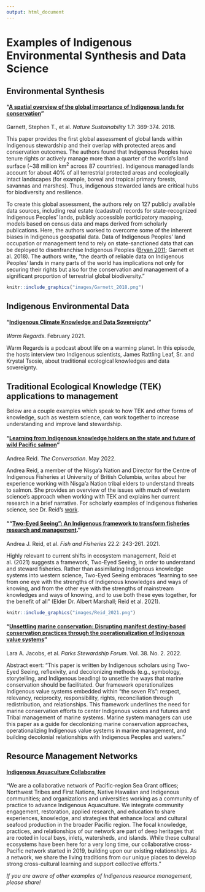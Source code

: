 ```yaml
---
output: html_document
---
```


# Examples of Indigenous Environmental Synthesis and Data Science

## Environmental Synthesis
#### "[A spatial overview of the global importance of Indigenous lands for conservation](https://www.nature.com/articles/s41893-018-0100-6?ss_source=sscampaigns&ss_campaign_id=5c424fe9d20e280001eb02bf&ss_email_id=5c5cf4c39bca21000175c9fd&ss_campaign_name=Introducing+the+Interfaith+Rainforest+Initiative&ss_campaign_sent_date=2019-02-08T03:17:24Z)" {-}
Garnett, Stephen T., et al. *Nature Sustainability* 1.7: 369-374. 2018. 

This paper provides the first global assessment of global lands within Indigenous stewardship and their overlap with protected areas and conservation outcomes. The authors found that Indigenous Peoples have tenure rights or actively manage more than a quarter of the world's land surface (~38 million km^2^ across 87 countries). Indigenous managed lands account for about 40% of all terrestrial protected areas and ecologically intact landscapes (for example, boreal and tropical primary forests, savannas and marshes). Thus, indigenous stewarded lands are critical hubs for biodiversity and resilience. 

To create this global assessment, the authors rely on 127 publicly available data sources, including real estate (cadastral) records for state-recognized Indigenous Peoples’ lands, publicly accessible participatory mapping, models based on census data and maps derived from scholarly publications. Here, the authors worked to overcome some of the inherent biases in Indigenous geospatial data. Data of Indigenous Peoples’ land occupation or management tend to rely on state-sanctioned data that can be deployed to disenfranchise Indigenous Peoples ([Bryan 2011](https://www.sciencedirect.com/science/article/pii/S0016718510001090?via%3Dihub); Garnett et al. 2018). The authors write, "the dearth of reliable data on Indigenous Peoples’ lands in many parts of the world has implications not only for securing their rights but also for the conservation and management of a significant proportion of terrestrial global biodiversity."

```r

knitr::include_graphics("images/Garnett_2018.png")


```


## Indigenous Environmental Data
#### "[Indigenous Climate Knowledge and Data Sovereignty](https://open.spotify.com/episode/4Gdp1RSChCPM0qftRun3DD?si=pcVeYiwwQIWnlKynt4-ADQ)" {-}
*Warm Regards*.  February 2021.

Warm Regards is a podcast about life on a warming planet. In this episode, the hosts interview two Indigenous scientists, James Rattling Leaf, Sr. and Krystal Tsosie, about traditional ecological knowledges and data sovereignty.
 
## Traditional Ecological Knowledge (TEK) applications to management 
Below are a couple examples which speak to how TEK and other forms of knowledge, such as western science, can work together to increase understanding and improve land stewardship.

#### "[Learning from Indigenous knowledge holders on the state and future of wild Pacific salmon](https://theconversation.com/learning-from-indigenous-knowledge-holders-on-the-state-and-future-of-wild-pacific-salmon-182411)" {-}
Andrea Reid. *The Conversation*. May 2022. 

Andrea Reid, a member of the Nisga'a Nation and Director for the Centre of Indigenous Fisheries at University of British Columbia, writes about her experience working with Nisga'a Nation tribal elders to understand threats to salmon. She provides an overview of the issues with much of western science's approach when working with TEK and explains her current research in a brief narrative. For scholarly examples of Indigenous fisheries science, see Dr. Reid's [work](https://scholar.google.com/citations?hl=en&user=WWdYxJgAAAAJ).

#### "“[Two‐Eyed Seeing”: An Indigenous framework to transform fisheries research and management](https://onlinelibrary.wiley.com/doi/full/10.1111/faf.12516)." {-}
Andrea J. Reid, et al. *Fish and Fisheries* 22.2: 243-261. 2021.

Highly relevant to current shifts in ecosystem management, Reid et al. (2021) suggests a framework, Two-Eyed Seeing, in order to understand and steward fisheries. Rather than assimilating Indigenous knowledge systems into western science, Two-Eyed Seeing embraces "learning to see from one eye with the strengths of Indigenous knowledges and ways of knowing, and from the other eye with the strengths of mainstream knowledges and ways of knowing, and to use both these eyes together, for the benefit of all” (Elder Dr. Albert Marshall; Reid et al. 2021).
```r

knitr::include_graphics("images/Reid_2021.png")


```

#### "[Unsettling marine conservation: Disrupting manifest destiny-based conservation practices through the operationalization of Indigenous value systems]((https://escholarship.org/uc/item/3sm1f1vq))" {-}
Lara A. Jacobs, et al. *Parks Stewardship Forum*. Vol. 38. No. 2. 2022. 

Abstract exert: "This paper is written by Indigenous scholars using Two-Eyed Seeing, reflexivity, and decolonizing methods (e.g., symbology, storytelling, and Indigenous beading) to unsettle the ways that marine conservation should be facilitated. Our framework operationalizes Indigenous value systems embedded within “the seven R’s”: respect, relevancy, reciprocity, responsibility, rights, reconciliation through redistribution, and relationships. This framework underlines the need for marine conservation efforts to center Indigenous voices and futures and Tribal management of marine systems. Marine system managers can use this paper as a guide for decolonizing marine conservation approaches, operationalizing Indigenous value systems in marine management, and building decolonial relationships with Indigenous Peoples and waters."

## Resource Management Networks
#### [Indigenous Aquaculture Collaborative](https://indigenousaquaculture.org/) {-}
"We are a collaborative network of Pacific-region Sea Grant offices; Northwest Tribes and First Nations, Native Hawaiian and Indigenous communities; and organizations and universities working as a community of practice to advance Indigenous Aquaculture. We integrate community engagement, restoration, applied research, and education to share experiences, knowledge, and strategies that enhance local and cultural seafood production in the broader Pacific region. The focal knowledge, practices, and relationships of our network are part of deep heritages that are rooted in local bays, inlets, watersheds, and islands. While these cultural ecosystems have been here for a very long time, our collaborative cross-Pacific network started in 2019, building upon our existing relationships. As a network, we share the living traditions from our unique places to develop strong cross-cultural learning and support collective efforts."


*If you are aware of other examples of Indigenous resource management, please share!*


